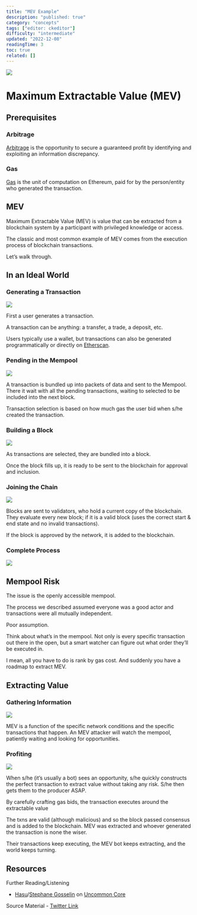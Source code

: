 ```yaml
---
title: "MEV Example"
description: "published: true"
category: "concepts"
tags: ["editor: ckeditor"]
difficulty: "intermediate"
updated: "2022-12-08"
readingTime: 3
toc: true
related: []
---
```


![](/images/mev-1.jpeg)

# Maximum Extractable Value (MEV)

## Prerequisites

### Arbitrage

[Arbitrage](/concepts/arbitrage) is the opportunity to secure a guaranteed profit by identifying and exploiting an information discrepancy. 

### Gas

[Gas](/concepts/gas) is the unit of computation on Ethereum, paid for by the person/entity who generated the transaction.

## MEV

Maximum Extractable Value (MEV) is value that can be extracted from a blockchain system by a participant with privileged knowledge or access. 

The classic and most common example of MEV comes from the execution process of blockchain transactions. 

Let’s walk through.

## In an Ideal World

### Generating a Transaction

![](/images/mev-2.jpeg)

First a user generates a transaction. 

A transaction can be anything: a transfer, a trade, a deposit, etc. 

Users typically use a wallet, but transactions can also be generated programmatically or directly on [Etherscan](https://etherscan.io/).

### Pending in the Mempool

![](/images/mev-3.jpeg)

A transaction is bundled up into packets of data and sent to the Mempool. There it wait with all the pending transactions, waiting to selected to be included into the next block. 

Transaction selection is based on how much gas the user bid when s/he created the transaction.

### Building a Block

![](/images/mev-4.jpeg)

As transactions are selected, they are bundled into a block. 

Once the block fills up, it is ready to be sent to the blockchain for approval and inclusion.

### Joining the Chain

![](/images/mev-5.jpeg)

Blocks are sent to validators, who hold a current copy of the blockchain. They evaluate every new block; if it is a valid block (uses the correct start & end state and no invalid transactions). 

If the block is approved by the network, it is added to the blockchain.

### Complete Process

![](/images/mev-6.jpeg)

## Mempool Risk

The issue is the openly accessible mempool. 

The process we described assumed everyone was a good actor and transactions were all mutually independent. 

Poor assumption.

Think about what’s in the mempool. Not only is every specific transaction out there in the open, but a smart watcher can figure out what order they’ll be executed in. 

I mean, all you have to do is rank by gas cost. And suddenly you have a roadmap to extract MEV.

## Extracting Value

### Gathering Information

![](/images/mev-7.jpeg)

MEV is a function of the specific network conditions and the specific transactions that happen. An MEV attacker will watch the mempool, patiently waiting and looking for opportunities.

### Profiting

![](/images/mev-8.jpeg)

When s/he (it’s usually a bot) sees an opportunity, s/he quickly constructs the perfect transaction to extract value without taking any risk. S/he then gets them to the producer ASAP. 

By carefully crafting gas bids, the transaction executes around the extractable value

The txns are valid (although malicious) and so the block passed consensus and is added to the blockchain. MEV was extracted and whoever generated the transaction is none the wiser. 

Their transactions keep executing, the MEV bot keeps extracting, and the world keeps turning.

## Resources

Further Reading/Listening

*   [Hasu](https://twitter.com/hasufl)/[Stephane Gosselin](https://twitter.com/thegostep) on [Uncommon Core](https://twitter.com/hasufl/status/1529401140097466368)

Source Material - [Twitter Link](https://twitter.com/logarithmicrex/status/1540870370437107712)

